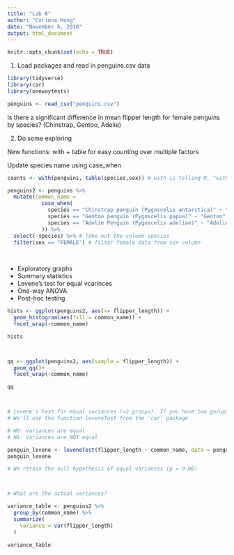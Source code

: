 ```yaml
---
title: "Lab 6"
author: "Corinna Hong"
date: "November 6, 2018"
output: html_document
---
```


```r
knitr::opts_chunk$set(echo = TRUE)
```

1. Load packages and read in penguins.csv data
```r

library(tidyverse)
library(car)
library(onewaytests)

penguins <- read_csv("penguins.csv")

```

Is there a significant difference in mean flipper length for female penguins by species? (Chinstrap, Gentoo, Adelie)

2. Do some exploring

New functions: with + table for easy counting over multiple factors

Update species name using case_when

```r

counts <- with(penguins, table(species,sex)) # with is telling R, "with this data, do this" with penguins, make a table of counts for species and sex 

penguins2 <- penguins %>%
  mutate(common_name =
           case_when(
             species == "Chinstrap penguin (Pygoscelis antarctica)" ~ "Chinstrap",
             species == "Gentoo penguin (Pygoscelis papua)" ~ "Gentoo",
             species == "Adelie Penguin (Pygoscelis adeliae)" ~ "Adelie"
           )) %>% 
  select(-species) %>% # Take out the column species
  filter(sex == "FEMALE") # filter female data from sex column
  
  
```

- Exploratory graphs
- Summary statistics
- Levene's test for equal vcarinces
- One-way ANOVA
- Post-hoc testing

```r

hists <- ggplot(penguins2, aes(x= flipper_length)) +
  geom_histogram(aes(fill = common_name)) +
  facet_wrap(~common_name)

hists



qq <- ggplot(penguins2, aes(sample = flipper_length)) +
  geom_qq()+
  facet_wrap(~common_name)

qq



# Levene's test for equal variances (>2 groups). If you have two gorups, use the F-test for equal variances
# We'll use the function leveneTest from the 'car' package

# H0: Variances are equal
# HA: Variances are NOT equal

penguin_levene <- leveneTest(flipper_length ~ common_name, data = penguins2)
penguin_levene

# We retain the null hypothesis of equal variances (p = 0.06)



# What are the actual variances?

variance_table <- penguins2 %>% 
  group_by(common_name) %>% 
  summarize(
    variance = var(flipper_length)
  )

variance_table



```

